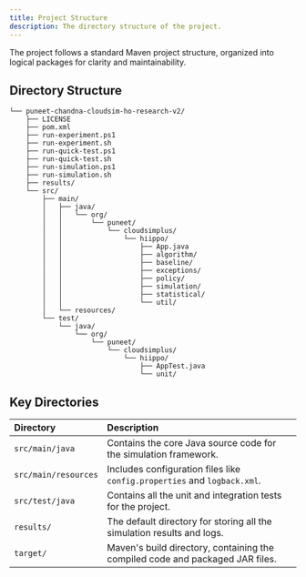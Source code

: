 ```yaml
---
title: Project Structure
description: The directory structure of the project.
---
```




The project follows a standard Maven project structure, organized into logical packages for clarity and maintainability.

## Directory Structure

```
└── puneet-chandna-cloudsim-ho-research-v2/
    ├── LICENSE
    ├── pom.xml
    ├── run-experiment.ps1
    ├── run-experiment.sh
    ├── run-quick-test.ps1
    ├── run-quick-test.sh
    ├── run-simulation.ps1
    ├── run-simulation.sh
    ├── results/
    └── src/
        ├── main/
        │   ├── java/
        │   │   └── org/
        │   │       └── puneet/
        │   │           └── cloudsimplus/
        │   │               └── hiippo/
        │   │                   ├── App.java
        │   │                   ├── algorithm/
        │   │                   ├── baseline/
        │   │                   ├── exceptions/
        │   │                   ├── policy/
        │   │                   ├── simulation/
        │   │                   ├── statistical/
        │   │                   └── util/
        │   └── resources/
        └── test/
            └── java/
                └── org/
                    └── puneet/
                        └── cloudsimplus/
                            └── hiippo/
                                ├── AppTest.java
                                └── unit/
```

## Key Directories

| Directory | Description |
| :--- | :--- |
| `src/main/java` | Contains the core Java source code for the simulation framework. |
| `src/main/resources` | Includes configuration files like `config.properties` and `logback.xml`. |
| `src/test/java` | Contains all the unit and integration tests for the project. |
| `results/` | The default directory for storing all the simulation results and logs. |
| `target/` | Maven's build directory, containing the compiled code and packaged JAR files. |
